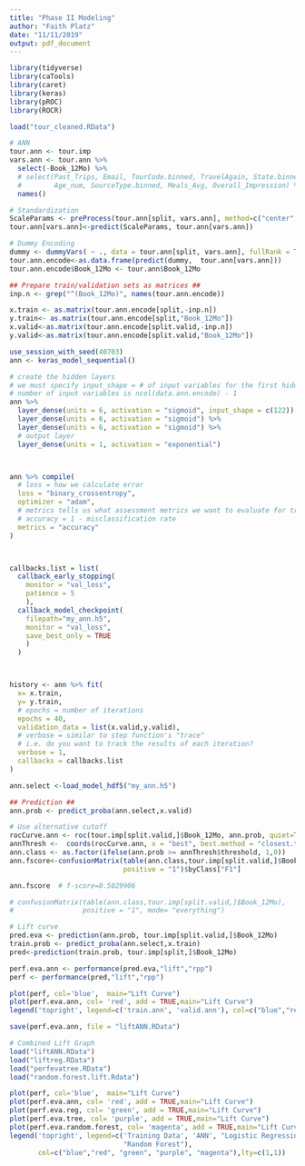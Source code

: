 ```yaml
---
title: "Phase II Modeling"
author: "Faith Platz"
date: "11/11/2019"
output: pdf_document
---
```


```r
library(tidyverse)
library(caTools)
library(caret)
library(keras)
library(pROC)
library(ROCR)
```

```r
load("tour_cleaned.RData")
```

```r
# ANN
tour.ann <- tour.imp
vars.ann <- tour.ann %>% 
  select(-Book_12Mo) %>% 
  # select(Past_Trips, Email, TourCode.binned, TravelAgain, State.binned,
  #        Age_num, SourceType.binned, Meals_Avg, Overall_Impression) %>%
  names()

# Standardization
ScaleParams <- preProcess(tour.ann[split, vars.ann], method=c("center", "scale"))
tour.ann[vars.ann]<-predict(ScaleParams, tour.ann[vars.ann])

# Dummy Encoding
dummy <- dummyVars( ~ ., data = tour.ann[split, vars.ann], fullRank = TRUE)
tour.ann.encode<-as.data.frame(predict(dummy,  tour.ann[vars.ann])) 
tour.ann.encode$Book_12Mo <- tour.ann$Book_12Mo

## Prepare train/validation sets as matrices ##
inp.n <- grep("^(Book_12Mo)", names(tour.ann.encode)) 

x.train <- as.matrix(tour.ann.encode[split,-inp.n])
y.train<- as.matrix(tour.ann.encode[split,"Book_12Mo"])
x.valid<-as.matrix(tour.ann.encode[split.valid,-inp.n])
y.valid<-as.matrix(tour.ann.encode[split.valid,"Book_12Mo"])
```


```r
use_session_with_seed(40703)
ann <- keras_model_sequential() 

# create the hidden layers
# we must specify input_shape = # of input variables for the first hidden layer
# number of input variables is ncol(data.ann.encode) - 1
ann %>% 
  layer_dense(units = 6, activation = "sigmoid", input_shape = c(122)) %>% 
  layer_dense(units = 6, activation = "sigmoid") %>%
  layer_dense(units = 6, activation = "sigmoid") %>%
  # output layer
  layer_dense(units = 1, activation = "exponential")



ann %>% compile(
  # loss = how we calculate error
  loss = "binary_crossentropy",
  optimizer = "adam",
  # metrics tells us what assessment metrics we want to evaluate for training and validation
  # accuracy = 1 - misclassification rate
  metrics = "accuracy"
)



callbacks.list = list(
  callback_early_stopping(
    monitor = "val_loss",
    patience = 5
    ),
  callback_model_checkpoint(
    filepath="my_ann.h5",
    monitor = "val_loss",
    save_best_only = TRUE
    )
  )



history <- ann %>% fit(
  x= x.train,
  y= y.train,
  # epochs = number of iterations
  epochs = 40,
  validation_data = list(x.valid,y.valid),
  # verbose = similar to step function's "trace"
  # i.e. do you want to track the results of each iteration?
  verbose = 1,
  callbacks = callbacks.list
)

```

```r
ann.select <-load_model_hdf5("my_ann.h5") 

## Prediction ##
ann.prob <- predict_proba(ann.select,x.valid)

# Use alternative cutoff
rocCurve.ann <- roc(tour.imp[split.valid,]$Book_12Mo, ann.prob, quiet=TRUE)
annThresh <-  coords(rocCurve.ann, x = "best", best.method = "closest.topleft", transpose = FALSE)
ann.class <- as.factor(ifelse(ann.prob >= annThresh$threshold, 1,0))
ann.fscore<-confusionMatrix(table(ann.class,tour.imp[split.valid,]$Book_12Mo),
                            positive = "1")$byClass["F1"]

ann.fscore  # f-score=0.5029906

# confusionMatrix(table(ann.class,tour.imp[split.valid,]$Book_12Mo),
#                 positive = "1", mode= "everything")
```

```r
# Lift curve
pred.eva <- prediction(ann.prob, tour.imp[split.valid,]$Book_12Mo)
train.prob <- predict_proba(ann.select,x.train)
pred<-prediction(train.prob, tour.imp[split,]$Book_12Mo)

perf.eva.ann <- performance(pred.eva,"lift","rpp")
perf <- performance(pred,"lift","rpp")

plot(perf, col='blue',  main="Lift Curve")
plot(perf.eva.ann, col= 'red', add = TRUE,main="Lift Curve")
legend('topright', legend=c('train.ann', 'valid.ann'), col=c("blue","red"),lty=c(1,1))

save(perf.eva.ann, file = "liftANN.RData")
```


```r
# Combined Lift Graph
load("liftANN.RData")
load("liftreg.RData")
load("perfevatree.RData")
load("random.forest.lift.Rdata")

plot(perf, col='blue',  main="Lift Curve")
plot(perf.eva.ann, col= 'red', add = TRUE,main="Lift Curve")
plot(perf.eva.reg, col= 'green', add = TRUE,main="Lift Curve")
plot(perf.eva.tree, col= 'purple', add = TRUE,main="Lift Curve")
plot(perf.eva.random.forest, col= 'magenta', add = TRUE,main="Lift Curve")
legend('topright', legend=c('Training Data', 'ANN', "Logistic Regression", "Decision Tree",
                            "Random Forest"), 
       col=c("blue","red", "green", "purple", "magenta"),lty=c(1,1))
```

  





